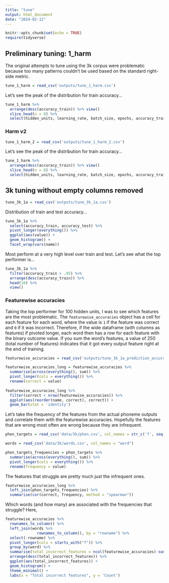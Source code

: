 ```yaml
---
title: "tune"
output: html_document
date: "2024-02-12"
---
```


```r
knitr::opts_chunk$set(echo = TRUE)
require(tidyverse)
```

## Preliminary tuning: 1_harm
The original attempts to tune using the 3k corpus were problematic because too many patterns couldn't be used based on the standard right-side metric.

```r
tune_1_harm = read_csv('outputs/tune_1_harm.csv')
```

Let's see the peak of the distribution for train accuracy...

```r
tune_1_harm %>% 
  arrange(desc(accuracy_train)) %>% view()
  slice_head(n = 8) %>% 
  select(hidden_units, learning_rate, batch_size, epochs, accuracy_train, accuracy_test, time)

```

### Harm v2

```r
tune_1_harm_2 = read_csv('outputs/tune_1_harm_2.csv')
```

Let's see the peak of the distribution for train accuracy...

```r
tune_1_harm %>% 
  arrange(desc(accuracy_train)) %>% view()
  slice_head(n = 8) %>% 
  select(hidden_units, learning_rate, batch_size, epochs, accuracy_train, accuracy_test, time)

```


## 3k tuning without empty columns removed

```r
tune_3k_1a = read_csv('outputs/tune_3k_1a.csv')
```

Distribution of train and test accuracy...

```r
tune_3k_1a %>% 
  select(accuracy_train, accuracy_test) %>% 
  pivot_longer(everything()) %>% 
  ggplot(aes(value)) +
  geom_histogram() +
  facet_wrap(vars(name))
```

Most perform at a very high level over train and test. Let's see what the top performer is...

```r
tune_3k_1a %>% 
  filter(accuracy_train > .95) %>% 
  arrange(desc(accuracy_train)) %>% 
  head(10) %>% 
  view()

```

### Featurewise accuracies

Taking the top performer for 100 hidden units, I was to see which features are the most problematic. The `featurewise_accuracies` object has a cell for each feature for each word, where the value is `1` if the feature was correct and `0` if it was incorrect. Therefore, if the wide dataframe (with columns as features) if pivoted longer, each word then has a row for each feature with the binary outcome value. If you sum the word's features, a value of 250 (total number of features) indicates that it got every output feature right at the end of training.

```r
featurewise_accuracies = read_csv('outputs/tune_3k_1a_prediction_accuracies_sample_run.csv', col_names = str_c('f', seq(250)))

featurewise_accuracies_long = featurewise_accuracies %>% 
  summarise(across(everything(), sum)) %>% 
  pivot_longer(cols = everything()) %>% 
  rename(correct = value)
  
featurewise_accuracies_long %>% 
  filter(correct < nrow(featurewise_accuracies)) %>% 
  ggplot(aes(reorder(name, correct), correct)) +
  geom_bar(stat = 'identity')

```

Let's take the frequency of the features from the actual phoneme outputs and correlate them with the featurewise accuracies. Hopefully the features that are wrong most often are wrong because they are infrequent.

```r
phon_targets = read_csv('data/3k/phon.csv', col_names = str_c('f', seq(250)))

words = read_csv('data/3k/words.csv', col_names = "word")

phon_targets_frequencies = phon_targets %>% 
  summarise(across(everything(), sum)) %>% 
  pivot_longer(cols = everything()) %>% 
  rename(frequency = value)

```

The features that struggle are pretty much just the infrequent ones.

```r
featurewise_accuracies_long %>% 
  left_join(phon_targets_frequencies) %>% 
  summarise(cor(correct, frequency, method = "spearman"))
```

Which words (and how many) are associated with the frequencies that struggle? Here, 

```r
featurewise_accuracies %>%
  rownames_to_column() %>% 
  left_join(words %>% 
              rownames_to_column(), by = "rowname") %>% 
  select(-rowname) %>% 
  pivot_longer(cols = starts_with("f")) %>% 
  group_by(word) %>% 
  summarise(total_incorrect_features = ncol(featurewise_accuracies)-sum(value)) %>% 
  arrange(desc(total_incorrect_features)) %>% 
  ggplot(aes(total_incorrect_features)) +
  geom_histogram() +
  theme_minimal() +
  labs(x = "Total incorrect features", y = 'Count')

```



